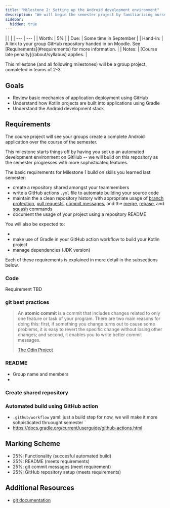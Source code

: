 ```yaml
---
title: "Milestone 2: Setting up the Android development environment"
description: "We will begin the semester project by familiarizing ourselves with how Kotlin applications are built and deployed for Android applications. In this milestone, you will build on GitHub skills learned last semester to automatically build and version a basic Android application."
sidebar:
  hidden: true
---
```


<div class="first-col-header">
| | |
| --- | --- |
| Worth: | 5% |
| Due: | Some time in September |
| Hand-in: | A link to your group GitHub repository handed in on Moodle. See [Requirements](#requirements) for more information. |
| Notes: | [Course late penalty](/about/syllabus) applies. |
</div>

This milestone (and all following milestones) will be a group project, completed in teams of 2-3.

## Goals

- Review basic mechanics of application deployment using GitHub
- Understand how Kotlin projects are built into applications using Gradle
- Understand the Android development stack

## Requirements

The course project will see your groups create a complete Android application over the course of the semester. 

This milestone starts things off by having you set up an automated development environment on GitHub -- we will build on this repository as the semester progresses with more sophisticated features.

The basic requirements for Milestone 1 build on skills you learned last semester: 

- create a repository shared amongst your teammembers 
- write a GitHub actions `.yml` file to automate building your source code
- maintain the a clean repository history with appropriate usage of [branch protection](), [pull requests](), [commit messages](), and the [merge](), [rebase](), and [squash]() commands
- document the usage of your project using a repository README

You will also be expected to:

- 
- make use of Gradle in your GitHub action workflow to build your Kotlin project
- manage dependencies (JDK version)

Each of these requirements is explained in more detail in the subsections below.

### Code

Requirement TBD

### git best practices

> An **atomic commit** is a commit that includes changes related to only one feature or task of your program. There are two main reasons for doing this: first, if something you change turns out to cause some problems, it is easy to revert the specific change without losing other changes; and second, it enables you to write better commit messages. 
>
> [The Odin Project](https://www.theodinproject.com/lessons/foundations-git-basics)

### README

- Group name and members
- 

### Create shared repository

### Automated build using GitHub action 

- `.github/workflow` yaml: just a build step for now, we will make it more sohpisticated thruought semester
`
- https://docs.gradle.org/current/userguide/github-actions.html

## Marking Scheme

- 25%: Functionality (succesful automated build) 
- 25%: README (meets requirements)
- 25%: git commit messages (meet requirement)
- 25%: GitHub repository setup (meets requirements)

## Additional Resources

- [git documentation](https://git-scm.com/docs)

